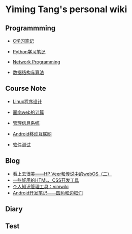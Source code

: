 = Yiming Tang's personal wiki =

==Programmming==

* [[programming/c|C学习笔记]]

* [[programming/python|Python学习笔记]]

* [[programming/network_programming|Network Programming]]

* [[programming/data_structure_and_algorithm|数据结构与算法]]

==Course Note==

* [[course/linux_course_note|Linux程序设计]]

* [[course/web_course_note|面向web的计算]]

* [[course/ims_note|管理信息系统]]

* [[course/android_note|Android移动互联网]]

* [[course/testing_note|软件测试]]

==Blog==

* [[blog/hp_veer_and_webos_2|看上去很美——HP Veer和传说中的webOS（二）]]
* [[blog/share_web_dev_tools|一些好用的HTML、CSS开发工具]]
* [[blog/vimwiki|个人知识管理工具：vimwiki]]
* [[blog/android_dev_2|Android开发笔记——圆角和边框们]]
==Diary==

== Test ==
